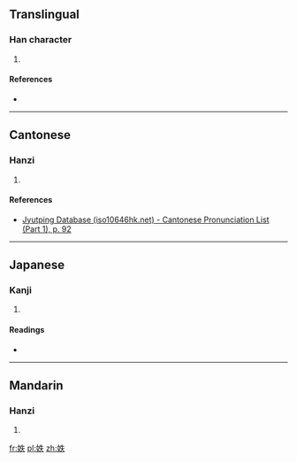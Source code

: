 ==Translingual==

===Han character===
{{Han char|rn=38|rad=女|as=05|sn=8|four=|canj=女竹手人 (VHQO)|ids=⿰[[女]][[失]]}}

# {{defn|Han|sort=女05}}

====References====
* {{Han ref|kx=0257.250|dkj=06135|dj=0522.200|hdz=21038.010|uh=59B7|ud=22967}}

----

==Cantonese==

===Hanzi===
{{yue-hanzi|jyut=[[zat6]]|y=jat6}}

# {{defn|lang=yue|sort=女05}}

====References====
* [http://www.iso10646hk.net/jp/document/download.jsp Jyutping Database (iso10646hk.net) - Cantonese Pronunciation List (Part 1), p. 92]

----

==Japanese==

===Kanji===
{{ja-kanji|grade=|rs=女05}}

# {{defn|lang=ja|sort=女05}}

====Readings====
* {{ja-readings|on=[[ちつ]] (chitsu), [[じち]] (jichi), [[いつ]] (itsu), [[いち]] (ichi), [[てつ]] (tetsu)|kun=[[めい]] (mei)}}

----

==Mandarin==

===Hanzi===
{{cmn-hanzi|pin=[[zhí]] ([[zhi2]])|wg=chih<sup>2</sup>}}

# {{defn|lang=cmn|sort=女05}}

[[fr:妷]]
[[pl:妷]]
[[zh:妷]]